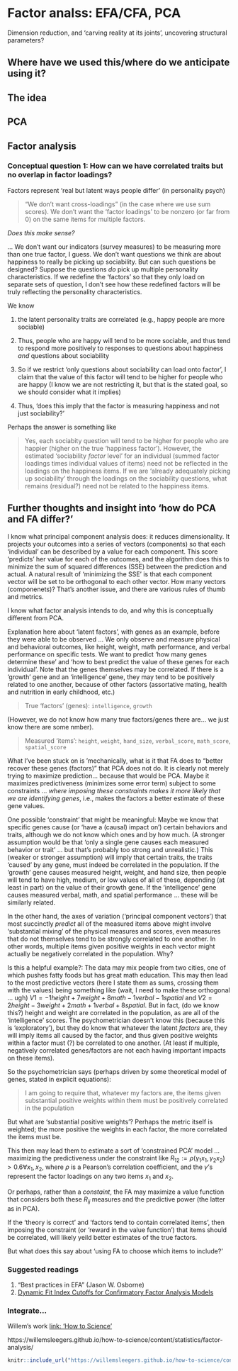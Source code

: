 # Factor analss: EFA/CFA, PCA {#factor-descriptive}

Dimension reduction, and 'carving reality at its joints', uncovering structural parameters?


## Where have we used this/where do we anticipate using it?

## The idea



## PCA

## Factor analysis


### Conceptual question 1:  How can we have correlated traits but no overlap in factor loadings?

Factors represent 'real but latent ways people differ' (in personality psych)

> "We don't want cross-loadings" (in the case where we use sum scores). We don't want the 'factor loadings' to be nonzero (or far from 0) on the same items for multiple factors.

*Does this make sense?*

... We don't want our indicators (survey measures) to be measuring more than one true factor, I guess.  We don't want questions we think are about happiness to really be picking up sociability.  But can such questions be designed? Suppose the questions *do* pick up multiple personality characteristics. If we redefine the 'factors' so that they only load on separate sets of question, I don't see how these redefined factors will be truly reflecting the personality characteristics.


We know

1. the latent personality traits are correlated (e.g., happy people are more sociable)

2. Thus, people who are happy will tend to be more sociable, and thus tend to respond more positively to responses to questions about happiness *and* questions about sociability

3. So if we restrict 'only questions about sociability can load onto factor', I claim that the value of this factor will tend to be higher for people who are happy (I know we are not restricting it, but that is the stated goal, so we should consider what it implies)

4. Thus, 'does this imply that the factor is measuring happiness and not just sociability?'

Perhaps the answer is something like

> Yes, each sociabity question will tend to be higher for people who are happier (higher on the true 'happiness factor'). However, the estimated 'sociability *factor* level' for an individual (summed factor loadings times individual values of items) need not be reflected in the loadings on the happiness items. If we are 'already adequately picking up sociability' through the loadings on the sociability questions, what remains (residual?) need not be related to the happiness items.


::: {.callout-note collapse="true"}
## Further thoughts and insight into 'how do PCA and FA differ?'

I know what principal component analysis does: it reduces dimensionality. It projects your outcomes into a series of vectors (components) so that each 'individual' can be described by a value for each component. This score 'predicts' her value for each of the outcomes, and the algorithm does this to minimize the sum of squared differences (SSE) between the prediction and actual. A natural result of 'minimizing the SSE' is that each component vector will be set to be orthogonal to each other vector. How many vectors (componenets)?  That's another issue, and there are various rules of thumb and metrics.

I know what factor analysis intends to do, and why this is conceptually different from PCA.


Explanation here about 'latent factors', with genes as an example, before they were able to be observed ... We only observe and measure physical and behavioral outcomes, like height, weight, math performance, and verbal performance on specific tests.  We want to predict 'how many genes determine these' and 'how to best predict the value of these genes for each individual'. Note that the genes themselves may be correlated. If there is a 'growth' gene and an 'intelligence' gene, they may tend to be positively related to one another, because of other factors (assortative mating, health and nutrition in early childhood, etc.)

> True 'factors' (genes): `intelligence`, `growth`

(However, we do not know how many true factors/genes there are... we just know there are some nmber).

> Measured 'items': `height`, `weight`, `hand_size`, `verbal_score`, `math_score`, `spatial_score`

What I've been stuck on is 'mechanically, what is it that FA does to "better recover these genes (factors)" that PCA does not do. It is clearly not merely trying to maximize prediction... because that would be PCA. Maybe it maximizes predictiveness (minimizes some error term) subject to some constraints ... *where imposing these constraints makes it more likely that we are identifying genes*, i.e., makes the factors a better estimate of these gene values.

One possible 'constraint' that might be meaningful: Maybe we know that specific genes cause (or 'have a (causal) impact on') certain behaviors and traits, although we do not know which ones and by how much. (A stronger assumption would be that 'only a single gene causes each measured behavior or trait' ... but that's probably too strong and unrealistic.)
This (weaker or stronger assumption) will imply that certain traits, the traits 'caused' by any gene, must indeed be correlated in the population. If the 'growth' gene causes measured height, weight, and hand size, then people will tend to have high, medium, or low values of all of these, depending (at least in part) on the value of their growth gene. If the 'intelligence' gene causes measured verbal, math, and spatial performance ... these will be similarly related.

In the other hand, the axes of variation ('principal component vectors') that most succinctly *predict* all of the measured items above might involve 'substantial mixing' of the physical measures and scores, even measures that do not themselves tend to be strongly correlated to one another. In other words, multiple items given positive weights in each vector might actually be negatively correlated in the population. Why?

Is this a helpful example?: The data may mix people from two cities, one of which pushes fatty foods but has great math education. This may then lead to the most predictive vectors (here I state them as sums, crossing them with the values) being something like  (wait, I need to make these orthogonal ... ugh) $V1 = -1 height + 7 weight + 8 math - 1 verbal -1 spatial$ and $V2 = 2 height -3 weight + 2 math + 1 verbal + 8 spatial$. But in fact, (do we know this?) height and weight are correlated in the population, as are all of the 'intelligence' scores.  The psychometrician doesn't know this (because this is 'exploratory'), but they do know that whatever the latent *factors* are, they will imply items all caused by the factor, and thus given positive weights within a factor must (?) be correlated to one another. (At least if multiple, negatively correlated genes/factors are not each having important impacts on these items).

So the psychometrician says (perhaps driven by some theoretical model of genes, stated in explicit equations):

> I am going to require that, whatever my factors are, the items given substantial positive weights within them must be positively correlated in the population

But what are 'substantial positive weights'? Perhaps the metric itself is weighted; the more positive the weights in each factor, the more correlated the items must be.

This then may lead them to estimate a sort of 'constrained PCA' model ... maximizing the predictiveness under the constraint like $R_{12} := \rho(\gamma_1 x_1, \gamma_2 x_2) > 0.6 \forall x_1, x_2$, where $\rho$ is a Pearson's correlation coefficient, and the $\gamma$'s represent the factor loadings on any two items $x_1$ and $x_2$.

Or perhaps, rather than a *constaint*, the FA may maximize a value function that considers both these $R_{ij}$ measures and the predictive power (the latter as in PCA).

If the 'theory is correct' and 'factors tend to contain correlated items', then imposing the constraint (or 'reward in the value function') that items should be correlated, will likely yeild better estimates of the true factors.

But what does this say about 'using FA to choose which items to include?'


:::



### Suggested readings

1. "Best practices in EFA" (Jason W. Osborne)
2. [Dynamic Fit Index Cutoffs for Confirmatory Factor Analysis Models](https://psyarxiv.com/v8yru/)


### Integrate...

Willem's work [link: 'How to Science'](https://willemsleegers.github.io/how-to-science/content/statistics/)

https://willemsleegers.github.io/how-to-science/content/statistics/factor-analysis/

```r

knitr::include_url("https://willemsleegers.github.io/how-to-science/content/statistics/factor-analysis/")

```

<!-- Possibly Reinstein's notes (but these are a but unformed and cluttered) -->





